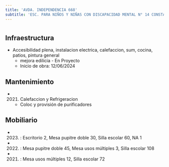 ```yaml
---
title: 'AVDA. INDEPENDENCIA 668'
subtitle: 'ESC. PARA NIÑOS Y NIÑAS CON DISCAPACIDAD MENTAL N° 14 CONSTANCIO C. VIGIL'
---
```


#
## Infraestructura

* Accesibilidad plena, instalacion electrica, calefaccion, sum, cocina, patios, pintura general 
    + mejora edilicia - En Proyecto 
    + Inicio de obra: 12/06/2024 






## Mantenimiento

*  (2021) Calefaccion y Refrigeracion 
    + Coloc y provisión de purificadores





## Mobiliario

*  (2023) : Escritorio 2, Mesa pupitre doble 30, Silla escolar 60, NA 1 

*  (2022) : Mesa pupitre doble 45, Mesa usos múltiples 3, Silla escolar 108 

*  (2021) : Mesa usos múltiples 12, Silla escolar 72 



